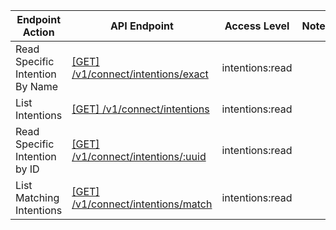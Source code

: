 | Endpoint Action      | API Endpoint           | Access Level   | Note   |
| -------------------- | ---------------------- | -------------- | ------ |
Read Specific Intention By Name|[[GET] /v1/connect/intentions/exact](https://www.consul.io/api-docs/connect/intentions##read-specific-intention-by-name)|intentions:read|
List Intentions|[[GET] /v1/connect/intentions](https://www.consul.io/api-docs/connect/intentions#list-intentions)|intentions:read|
Read Specific Intention by ID|[[GET] /v1/connect/intentions/:uuid](https://www.consul.io/api-docs/connect/intentions#read-specific-intention-by-id)|intentions:read|
List Matching Intentions|[[GET] /v1/connect/intentions/match](https://www.consul.io/api-docs/connect/intentions#list-matching-intentions)|intentions:read|
